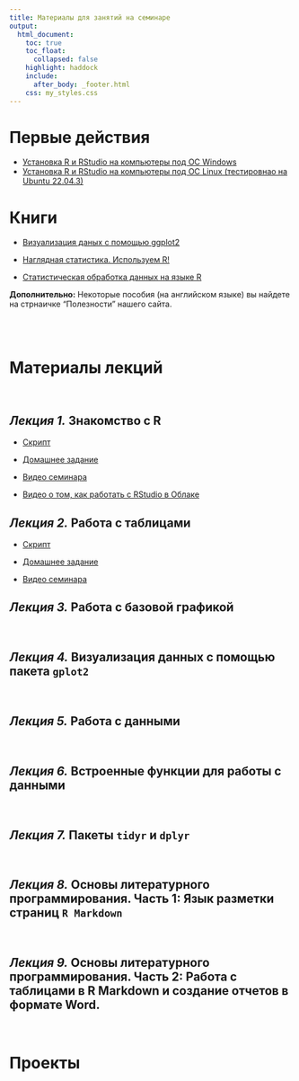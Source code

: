 ```yaml
---
title: Материалы для занятий на семинаре
output:
  html_document:
    toc: true
    toc_float:
      collapsed: false
    highlight: haddock
    include:
      after_body: _footer.html
    css: my_styles.css
---
```


# **Первые действия**
- [Установка R и RStudio на компьютеры под OC Windows](Intro_to_R_first_steps.html)
- [Установка R и RStudio на компьютеры под OC Linux (тестировнао на Ubuntu 22.04.3)](https://drive.google.com/file/d/1AjBSoWZ3DmXt-7Rv88jfCbQNm1M1aEmM/view?usp=sharing)


# **Книги**

- [Визуализация даных с помощью ggplot2](https://drive.google.com/file/d/1lGfc0yjIYHBYst5HYuNBiSuQ9I-kXoZ5/view?usp=sharing) 

- [Наглядная статистика. Используем R!](https://drive.google.com/file/d/1HD2X36Lfy9hiIaBTzhQ57EsToLh2ShG7/view?usp=drive_link)

- [Статистическая обработка данных на языке R](https://drive.google.com/file/d/1GVYorXdbCyx5ypy1cZ_rIhBf4dR_xR_2/view?usp=drive_link)

**Дополнительно:** Некоторые пособия (на английском языке) вы найдете на стрнаичке "Полезности" нашего сайта.

<br>
<br>

# **Материалы лекций**
<br>

## *Лекция 1.* Знакомство с R 

- [Скрипт](https://drive.google.com/file/d/14utYHyblQ3R-12m6XFbKO9tKAOG6F1tD/view?usp=drive_link)

- [Домашнее задание](https://docs.google.com/document/d/1e9xi5rzaFdD_qoZ0U1O4greW9TuruF4M/edit?usp=drive_link&ouid=104073765878946580320&rtpof=true&sd=true)

- [Видео семинара](https://drive.google.com/file/d/15uYiayOunjzZNuo3I95HG6k63x3MHllf/view?usp=drive_link)

- [Видео о том, как работать с RStudio в Облаке](https://drive.google.com/file/d/1EbJvC8YtZISA_vS4JET0yV5oqzeBFTUe/view?usp=drive_link)


## *Лекция 2.* Работа с таблицами

- [Скрипт](https://drive.google.com/file/d/1sbENZKPvbNUxI4gX-vw4kDZFvKHszR4r/view?usp=drive_link)

- [Домашнее задание](https://docs.google.com/document/d/1SQvzqIxSQ27gjA-_q0SqO0duyaT2nFOl/edit?usp=drive_link&ouid=104073765878946580320&rtpof=true&sd=true)

- [Видео семинара](https://drive.google.com/file/d/11xTvPoJdTQ1fWdAWmsK_GAdBWSDNDTPY/view?usp=drive_link)


## *Лекция 3.* Работа с базовой графикой
<br>

<!-- - [Скрипт](https://drive.google.com/file/d/1-iWTD5agp_qDRDy9HDQMsHjKCrkzlzyh/view?usp=drive_link) -->

<!-- - [Домашнее задание](https://docs.google.com/document/d/1Bnb6Cd25O3HxrTE1YXVky1stsDZ7mwvU/edit?usp=drive_link&ouid=104073765878946580320&rtpof=true&sd=true) -->



## *Лекция 4.* Визуализация данных с помощью пакета `gplot2`
<br>

<!-- - [Презентация с объяснением основ работы в `ggplot2`](Pres_intro_ggplot.html) -->
<!-- - [Скрипт](intro_ggplot.R) -->
<!-- - [Данные для работы](data/fev.xls) -->

<!-- - [Домашнее задание](Home_Work_ggplot.html) -->
<!-- - [Данные для домашней работы](data/hydrology_2022.xls) -->


## *Лекция 5.* Работа с данными
<br>
<!-- - [Скрипт]() -->
<!-- - [Домашнее задание]() -->


## *Лекция 6.* Встроенные функции для работы с данными
<br>
<!-- - [Скрипт]() -->
<!-- - [Домашнее задание]() -->


## *Лекция 7.* Пакеты `tidyr` и `dplyr`
<br>
<!-- - [Скрипт]() -->
<!-- - [Домашнее задание]() -->


## *Лекция 8.* Основы литературного программирования. Часть 1: Язык разметки страниц `R Markdown`

<br>
<!-- - [Скрипт]() -->
<!-- - [Домашнее задание]() -->


## *Лекция 9.* Основы литературного программирования. Часть 2: Работа с таблицами в R Markdown и создание отчетов в формате Word.

<br>
<!-- - [Скрипт]() -->
<!-- - [Домашнее задание]() -->

# **Проекты** 





